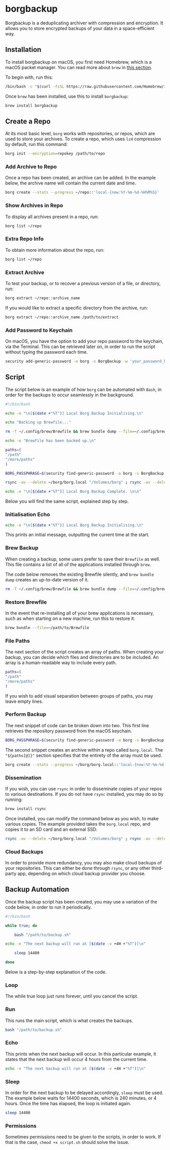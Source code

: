 # borgbackup

Borgbackup is a deduplicating archiver with compression and encryption. It allows you to store encrypted backups of your data in a space-efficient way. 

## Installation

To install borgbackup on macOS, you first need Homebrew, which is a macOS packet manager. You can read more about `brew` in [this section](/macos/brew).

To begin with, run this:

```bash
/bin/bash -c "$(curl -fsSL https://raw.githubusercontent.com/Homebrew/install/HEAD/install.sh)"
```

Once `brew` has been installed, use this to install `borgbackup`:

```bash
brew install borgbackup
```

## Create a Repo

At its most basic level, `borg` works with repositories, or repos, which are used to store your archives. To create a repo, which uses `lz4` compression by default, run this command:

```bash
borg init --encryption=repokey /path/to/repo
```

### Add Archive to Repo

Once a repo has been created, an archive can be added. In the example below, the archive name will contain the current date and time.

```bash
borg create --stats --progress ~/repo::'local-{now:%Y-%m-%d-%H%M%S}'
```

### Show Archives in Repo

To display all archives present in a repo, run:

```bash
borg list ~/repo
```

### Extra Repo Info

To obtain more information about the repo, run:

```bash
borg list ~/repo
```

### Extract Archive

To test your backup, or to recover a previous version of a file, or directory, run:

```bash
borg extract ~/repo::archive_name
```

If you would like to extract a specific directory from the archive, run:

```bash
borg extract ~/repo::archive_name /path/to/extract
```

### Add Password to Keychain

On macOS, you have the option to add your repo password to the keychain, via the Terminal. This can be retrieved later on, in order to run the script without typing the password each time.

```bash
security add-generic-password -a borg -s BorgBackup -w 'your_password_here'
```

## Script

The script below is an example of how `borg` can be automated with `Bash`, in order for the backups to occur seamlessly in the background.

```bash
#!/bin/bash

echo -e "\n[$(date +"%T")] Local Borg Backup Initialising.\n"

echo "Backing up Brewfile..."

rm -f ~/.config/brew/Brewfile && brew bundle dump --file=~/.config/brew/Brewfile

echo -e "Brewfile has been backed up.\n"

paths=(
"/path"
"/more/paths"
)

BORG_PASSPHRASE=$(security find-generic-password -a borg -s BorgBackup -w) borg create --stats --progress ~/borg/borg.local::'local-{now:%Y-%m-%d-%H%M%S}' "${paths[@]}"

rsync -av --delete ~/borg/borg.local "/Volumes/borg" ; rsync -av --delete ~/borg/borg.local "/Volumes/borg.ssd"

echo -e "\n[$(date +"%T")] Local Borg Backup Complete. \n\n"
```

Below you will find the same script, explained step by step.

### Initialisation Echo

```bash
echo -e "\n[$(date +"%T")] Local Borg Backup Initialising.\n"
```

This prints an initial message, outputting the current time at the start.

### Brew Backup

When creating a backup, some users prefer to save their `Brewfile` as well. This file contains a list of all of the applications installed through `brew`.

The code below removes the existing Brewfile silently, and `brew bundle dump` creates an up-to-date version of it.

```bash
rm -f ~/.config/brew/Brewfile && brew bundle dump --file=~/.config/brew/Brewfile
```

### Restore Brewfile

In the event that re-installing all of your brew applications is necessary, such as when starting on a new machine, run this to restore it:

```bash
brew bundle --file=~/path/to/Brewfile
```

### File Paths

The next section of the script creates an array of paths. When creating your backup, you can decide which files and directories are to be included. An array is a human-readable way to include every path.

```bash
paths=(
"/path"
"/more/paths"
)
```


<Callout emoji="💡"> If you wish to add visual separation between groups of paths, you may leave empty lines.</Callout>

### Perform Backup

The next snippet of code can be broken down into two. This first line retrieves the repository password from the macOS keychain.

```bash
BORG_PASSPHRASE=$(security find-generic-password -a borg -s BorgBackup -w)
```

The second snippet creates an archive within a repo called `borg.local`. The `"${paths[@]}"` section specifies that the entirety of the array must be used.

```bash
borg create --stats --progress ~/borg/borg.local::'local-{now:%Y-%m-%d-%H%M%S}' "${paths[@]}"
```

### Dissemination

If you wish, you can use `rsync` in order to disseminate copies of your repos to various destinations. If you do not have `rsync` installed, you may do so by running:

```bash
brew install rsync
```

Once installed, you can modify the command below as you wish, to make various copies. The example provided takes the `borg.local` repo, and copies it to an SD card and an external SSD.

```bash
rsync -av --delete ~/borg/borg.local "/Volumes/borg" ; rsync -av --delete ~/borg/borg.local "/Volumes/borg.ssd"
```

### Cloud Backups

In order to provide more redundancy, you may also make cloud backups of your repositories. This can either be done through `rsync`, or any other third-party app, depending on which cloud backup provider you choose.

## Backup Automation

Once the backup script has been created, you may use a variation of the code below, in order to run it periodically.

```bash
#!/bin/bash

while true; do

	bash "/path/to/backup.sh"

echo -e "The next backup will run at [$(date -v +4H +"%T")]\n"

	sleep 14400

done
```

Below is a step-by-step explanation of the code.

### Loop

The while true loop just runs forever, until you cancel the script.

### Run

This runs the main script, which is what creates the backups.

```bash
bash "/path/to/backup.sh"
```

### Echo

This prints when the next backup will occur. In this particular example, it states that the next backup will occur 4 hours from the current time.

```bash
echo -e "The next backup will run at [$(date -v +4H +"%T")]\n"
```

### Sleep

In order for the next backup to be delayed accordingly, `sleep` must be used. The example below waits for 14400 seconds, which is 240 minutes, or 4 hours. Once the time has elapsed, the loop is initiated again.

```bash
sleep 14400
```

### Permissions

Sometimes permissions need to be given to the scripts, in order to work. If that is the case, `chmod +x script.sh` should solve the issue.
